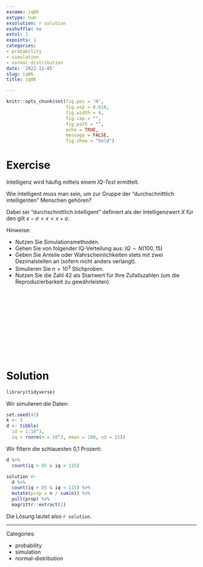 ```yaml
---
exname: iq06
extype: num
exsolution: r solution
exshuffle: no
extol: 1
expoints: 1
categories:
- probability
- simulation
- normal-distribution
date: '2022-11-05'
slug: iq06
title: iq06

---
```








```r
knitr::opts_chunk$set(fig.pos = 'H',
                      fig.asp = 0.618,
                      fig.width = 4,
                      fig.cap = "", 
                      fig.path = "",
                      echo = TRUE, 
                      message = FALSE,
                      fig.show = "hold")
```







# Exercise

Intelligenz wird häufig mittels einem *IQ-Test* ermittelt.

Wie intelligent muss man sein, um zur Gruppe der "durchschnittlich intelligenten" Menschen gehören?

Dabei sei "durchschnittlich intelligent" definiert als der Intelligenzwert $X$ für den gilt $x-\sigma < x < x + \sigma$.



Hinweise:

- Nutzen Sie Simulationsmethoden.
- Gehen Sie von folgender IQ-Verteilung aus: $IQ \sim N(100,15)$
- Geben Sie Anteile oder Wahrscheinlichkeiten stets mit zwei Dezimalstellen an (sofern nicht anders verlangt).
- Simulieren Sie $n=10^3$ Stichproben.
- Nutzen Sie die Zahl 42 als Startwert für Ihre Zufallszahlen (um die Reproduzierbarkeit zu gewährleisten)


</br>
</br>
</br>
</br>
</br>
</br>
</br>
</br>
</br>
</br>

# Solution


```r
library(tidyverse)
```

Wir simulieren die Daten:

```r
set.seed(42)
k <- 3
d <- tibble(
  id = 1:10^3,
  iq = rnorm(n = 10^3, mean = 100, sd = 15))
```


Wir filtern die schlauesten 0,1 Prozent:



```r
d %>% 
  count(iq > 85 & iq < 115) 
```





```r
solution <- 
  d %>% 
  count(iq > 85 & iq < 115) %>% 
  mutate(prop = n / sum(n)) %>% 
  pull(prop) %>% 
  magrittr::extract(2)
```


Die Lösung lautet also `r solution`.




---

Categories: 

- probability
- simulation
- normal-distribution

